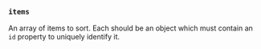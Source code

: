 ### `items`

An array of items to sort.  Each should be an object which must contain an
`id` property to uniquely identify it.
